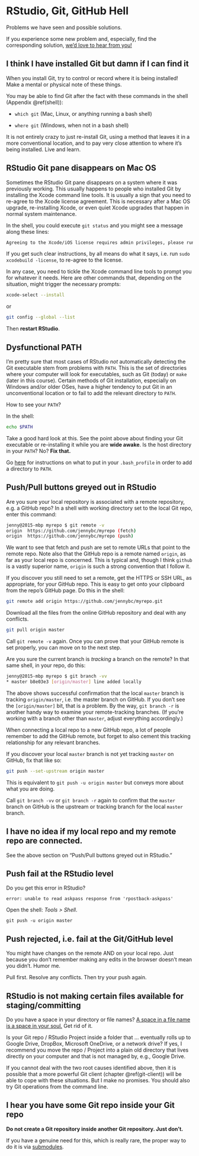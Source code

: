 # RStudio, Git, GitHub Hell {#troubleshooting}

Problems we have seen and possible solutions.  

If you experience some new problem and, especially, find the corresponding
solution, 
[we'd love to hear from you!](https://github.com/jennybc/happy-git-with-r/issues)

## I think I have installed Git but damn if I can find it

When you install Git, try to control or record where it is being installed! Make
a mental or physical note of these things.

You may be able to find Git after the fact with these commands in the shell (Appendix \@ref(shell)):

* `which git` (Mac, Linux, or anything running a bash shell)

* `where git` (Windows, when not in a bash shell)

It is not entirely crazy to just re-install Git, using a method that leaves it
in a more conventional location, and to pay very close attention to where it's
being installed. Live and learn.

## RStudio Git pane disappears on Mac OS

Sometimes the RStudio Git pane disappears on a system where it was previously
working. This usually happens to people who installed Git by installing the
Xcode command line tools. It is usually a sign that you need to re-agree to the
Xcode license agreement. This is necessary after a Mac OS upgrade, re-installing
Xcode, or even quiet Xcode upgrades that happen in normal system maintenance.

In the shell, you could execute `git status` and you might see a message along these lines:

``` bash
Agreeing to the Xcode/iOS license requires admin privileges, please run “sudo xcodebuild -license” and then retry this command.
```

If you get such clear instructions, by all means do what it says, i.e. run `sudo
xcodebuild -license`, to re-agree to the license.

In any case, you need to tickle the Xcode command line tools to prompt you for
whatever it needs. Here are other commands that, depending on the situation,
might trigger the necessary prompts:

``` bash
xcode-select --install
```

or

``` bash
git config --global --list
```

Then **restart RStudio**.

## Dysfunctional PATH

I'm pretty sure that most cases of RStudio *not* automatically detecting the Git
executable stem from problems with `PATH`. This is the set of directories where
your computer will look for executables, such as Git (today) or `make` (later in
this course). Certain methods of Git installation, especially on Windows and/or
older OSes, have a higher tendency to put Git in an unconventional location or
to fail to add the relevant directory to `PATH`.

How to see your `PATH`?

In the shell:

``` sh
echo $PATH
```

Take a good hard look at this. See the point above about finding your Git
executable or re-installing it while you are **wide awake**. Is the host
directory in your `PATH`? No? **Fix that.**

Go [here](http://www.troubleshooters.com/linux/prepostpath.htm) 
for instructions on what to put in your `.bash_profile` in order to add 
a directory to `PATH`.

## Push/Pull buttons greyed out in RStudio

Are you sure your local repository is associated with a remote repository, e.g.
a GitHub repo? In a shell with working directory set to the local Git repo,
enter this command:
  
``` sh
jenny@2015-mbp myrepo $ git remote -v
origin	https://github.com/jennybc/myrepo (fetch)
origin	https://github.com/jennybc/myrepo (push)
```
We want to see that fetch and push are set to remote URLs that point to the
remote repo. Note also that the GitHub repo is a remote named `origin`, as far
as your local repo is concerned. This is typical and, though I think `github` is
a vastly superior name, `origin` is such a strong convention that I follow it.

If you discover you still need to set a remote, get the HTTPS or SSH URL, as
appropriate, for your GitHub repo. This is easy to get onto your clipboard from
the repo's GitHub page. Do this in the shell:
  
``` sh
git remote add origin https://github.com/jennybc/myrepo.git
```

Download all the files from the online GitHub repository and deal with any
conflicts.
  
``` sh
git pull origin master
```

Call `git remote -v` again. Once you can prove that your GitHub remote is set
properly, you can move on to the next step.

Are you sure the current branch is *tracking* a branch on the remote? In that
same shell, in your repo, do this:

``` sh
jenny@2015-mbp myrepo $ git branch -vv
* master b8e03e3 [origin/master] line added locally
```

The above shows successful confirmation that the local `master` branch is
tracking `origin/master`, i.e. the master branch on GitHub. If you don't see the
`[origin/master]` bit, that is a problem. By the way, `git branch -r` is another
handy way to examine your remote-tracking branches. (If you're working with a
branch other than `master`, adjust everything accordingly.)

When connecting a local repo to a new GitHub repo, a lot of people remember to
add the GitHub remote, but forget to also cement this tracking relationship for
any relevant branches.

If you discover your local `master` branch is not yet tracking `master` on
GitHub, fix that like so:
  
``` sh
git push --set-upstream origin master
```

This is equivalent to `git push -u origin master` but conveys more about what
you are doing.

Call `git branch -vv` or `git branch -r` again to confirm that the `master`
branch on GitHub is the upstream or tracking branch for the local `master`
branch.

## I have no idea if my local repo and my remote repo are connected.

See the above section on "Push/Pull buttons greyed out in RStudio."

## Push fail at the RStudio level

Do you get this error in RStudio?

```
error: unable to read askpass response from 'rpostback-askpass'
```

Open the shell: *Tools > Shell*.

``` shell
git push -u origin master
```

## Push rejected, i.e. fail at the Git/GitHub level

You might have changes on the remote AND on your local repo. Just because you
don't remember making any edits in the browser doesn't mean you didn't. Humor
me.

Pull first. Resolve any conflicts. Then try your push again.

## RStudio is not making certain files available for staging/committing

Do you have a space in your directory or file names? 
[A space in a file name is a space in your soul.](https://twitter.com/aaronquinlan/status/711593127551733761) Get rid of it.

Is your Git repo / RStudio Project inside a folder that ... eventually rolls up
to Google Drive, DropBox, Microsoft OneDrive, or a network drive? If yes, I
recommend you move the repo / Project into a plain old directory that lives
directly on your computer and that is not managed by, e.g., Google Drive.

If you cannot deal with the two root causes identified above, then it is
possible that a more powerful Git client (chapter \@ref(git-client)) will be
able to cope with these situations. But I make no promises. You should also try
Git operations from the command line.

## I hear you have some Git repo inside your Git repo

**Do not create a Git repository inside another Git repository. Just don't.**

If you have a genuine need for this, which is really rare, the proper way to do it is via
[submodules](http://git-scm.com/book/en/v2/Git-Tools-Submodules).

